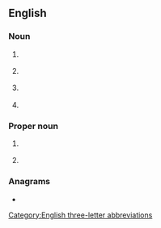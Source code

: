 {{also|aca|acá|aĉa|aça|-ača}}
==English==

===Noun===
{{en-noun}}

# {{lb|en|military}} {{initialism of|en|[[airspace]] [[control]] [[authority]]}}
# {{lb|en|military}} {{initialism of|en|[[airspace]] [[coordination]] [[area]]}}
# {{lb|en|accounting}} {{initialism of|en|[[associate]] [[chartered accountant]]}}
# {{lb|en|anatomy}} {{initialism of|en|anterior cerebral artery}}

===Proper noun===
{{en-proper noun}}

# {{lb|en|US|politics}} {{initialism of|en|{{w|Affordable Care Act}}}}
# {{initialism of|en|{{w|Adult Children of Alcoholics}}}}

===Anagrams===
* {{anagrams|en|a=aac|AAC|CAA|aac}}

[[Category:English three-letter abbreviations]]